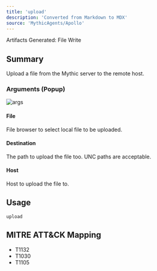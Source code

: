 ```yaml
---
title: 'upload'
description: 'Converted from Markdown to MDX'
source: 'MythicAgents/Apollo'
---
```


<Note>Artifacts Generated: File Write</Note>

## Summary
Upload a file from the Mythic server to the remote host.

### Arguments (Popup)

![args](../images/upload.png)

#### File
File browser to select local file to be uploaded.

#### Destination
The path to upload the file too. UNC paths are acceptable.

#### Host
Host to upload the file to.

## Usage
```
upload
```

## MITRE ATT&CK Mapping

- T1132
- T1030
- T1105